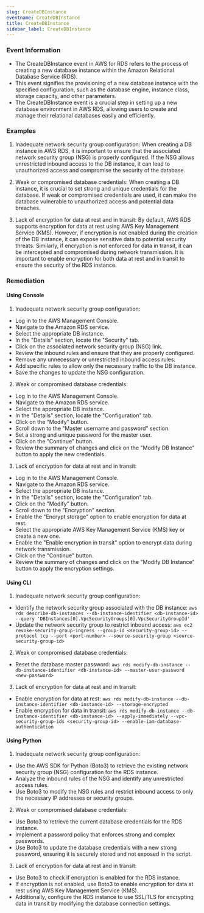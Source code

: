 ```yaml
--- 
slug: CreateDBInstance
eventname: CreateDBInstance
title: CreateDBInstance
sidebar_label: CreateDBInstance
---
```

                       
### Event Information

- The CreateDBInstance event in AWS for RDS refers to the process of creating a new database instance within the Amazon Relational Database Service (RDS).
- This event signifies the provisioning of a new database instance with the specified configuration, such as the database engine, instance class, storage capacity, and other parameters.
- The CreateDBInstance event is a crucial step in setting up a new database environment in AWS RDS, allowing users to create and manage their relational databases easily and efficiently.


### Examples

1. Inadequate network security group configuration: When creating a DB instance in AWS RDS, it is important to ensure that the associated network security group (NSG) is properly configured. If the NSG allows unrestricted inbound access to the DB instance, it can lead to unauthorized access and compromise the security of the database.

2. Weak or compromised database credentials: When creating a DB instance, it is crucial to set strong and unique credentials for the database. If weak or compromised credentials are used, it can make the database vulnerable to unauthorized access and potential data breaches.

3. Lack of encryption for data at rest and in transit: By default, AWS RDS supports encryption for data at rest using AWS Key Management Service (KMS). However, if encryption is not enabled during the creation of the DB instance, it can expose sensitive data to potential security threats. Similarly, if encryption is not enforced for data in transit, it can be intercepted and compromised during network transmission. It is important to enable encryption for both data at rest and in transit to ensure the security of the RDS instance.

### Remediation

#### Using Console

1. Inadequate network security group configuration:
- Log in to the AWS Management Console.
- Navigate to the Amazon RDS service.
- Select the appropriate DB instance.
- In the "Details" section, locate the "Security" tab.
- Click on the associated network security group (NSG) link.
- Review the inbound rules and ensure that they are properly configured.
- Remove any unnecessary or unrestricted inbound access rules.
- Add specific rules to allow only the necessary traffic to the DB instance.
- Save the changes to update the NSG configuration.

2. Weak or compromised database credentials:
- Log in to the AWS Management Console.
- Navigate to the Amazon RDS service.
- Select the appropriate DB instance.
- In the "Details" section, locate the "Configuration" tab.
- Click on the "Modify" button.
- Scroll down to the "Master username and password" section.
- Set a strong and unique password for the master user.
- Click on the "Continue" button.
- Review the summary of changes and click on the "Modify DB Instance" button to apply the new credentials.

3. Lack of encryption for data at rest and in transit:
- Log in to the AWS Management Console.
- Navigate to the Amazon RDS service.
- Select the appropriate DB instance.
- In the "Details" section, locate the "Configuration" tab.
- Click on the "Modify" button.
- Scroll down to the "Encryption" section.
- Enable the "Encrypt storage" option to enable encryption for data at rest.
- Select the appropriate AWS Key Management Service (KMS) key or create a new one.
- Enable the "Enable encryption in transit" option to encrypt data during network transmission.
- Click on the "Continue" button.
- Review the summary of changes and click on the "Modify DB Instance" button to apply the encryption settings.

#### Using CLI

1. Inadequate network security group configuration:
- Identify the network security group associated with the DB instance: `aws rds describe-db-instances --db-instance-identifier <db-instance-id> --query 'DBInstances[0].VpcSecurityGroups[0].VpcSecurityGroupId'`
- Update the network security group to restrict inbound access: `aws ec2 revoke-security-group-ingress --group-id <security-group-id> --protocol tcp --port <port-number> --source-security-group <source-security-group-id>`

2. Weak or compromised database credentials:
- Reset the database master password: `aws rds modify-db-instance --db-instance-identifier <db-instance-id> --master-user-password <new-password>`

3. Lack of encryption for data at rest and in transit:
- Enable encryption for data at rest: `aws rds modify-db-instance --db-instance-identifier <db-instance-id> --storage-encrypted`
- Enable encryption for data in transit: `aws rds modify-db-instance --db-instance-identifier <db-instance-id> --apply-immediately --vpc-security-group-ids <security-group-id> --enable-iam-database-authentication`

#### Using Python

1. Inadequate network security group configuration:
- Use the AWS SDK for Python (Boto3) to retrieve the existing network security group (NSG) configuration for the RDS instance.
- Analyze the inbound rules of the NSG and identify any unrestricted access rules.
- Use Boto3 to modify the NSG rules and restrict inbound access to only the necessary IP addresses or security groups.

2. Weak or compromised database credentials:
- Use Boto3 to retrieve the current database credentials for the RDS instance.
- Implement a password policy that enforces strong and complex passwords.
- Use Boto3 to update the database credentials with a new strong password, ensuring it is securely stored and not exposed in the script.

3. Lack of encryption for data at rest and in transit:
- Use Boto3 to check if encryption is enabled for the RDS instance.
- If encryption is not enabled, use Boto3 to enable encryption for data at rest using AWS Key Management Service (KMS).
- Additionally, configure the RDS instance to use SSL/TLS for encrypting data in transit by modifying the database connection settings.


 